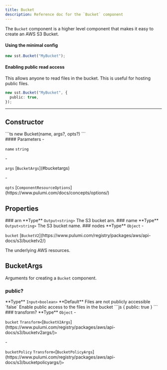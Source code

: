 ```yaml
---
title: Bucket
description: Reference doc for the `Bucket` component
---
```



The `Bucket` component is a higher level component that makes it easy to create an AWS S3 Bucket.

#### Using the minimal config
```ts
new sst.Bucket("MyBucket");
```

#### Enabling public read access
This allows anyone to read files in the bucket. This is useful for hosting public files.
```ts
new sst.Bucket("MyBucket", {
  public: true,
});
```

---

## Constructor

<Segment>
<Section type="signature">
```ts
new Bucket(name, args?, opts?)
```
</Section>

<Section type="parameters">
#### Parameters
- <p><code class="key">name</code> <code class="primitive">string</code></p>
- <p><code class="key">args</code> [<code class="type">BucketArgs</code>](#bucketargs)</p>
- <p><code class="key">opts</code> [<code class="type">ComponentResourceOptions</code>](https://www.pulumi.com/docs/concepts/options/)</p>
</Section>
</Segment>

## Properties

<Segment>
### arn
<InlineSection>
**Type** <code class="primitive">Output</code><code class="symbol">&lt;</code><code class="primitive">string</code><code class="symbol">&gt;</code>
</InlineSection>
The S3 bucket arn.
</Segment>

<Segment>
### name
<InlineSection>
**Type** <code class="primitive">Output</code><code class="symbol">&lt;</code><code class="primitive">string</code><code class="symbol">&gt;</code>
</InlineSection>
The S3 bucket name.
</Segment>

<Segment>
### nodes
<InlineSection>
**Type** <code class="type">Object</code>
- <p><code class="key">bucket</code> [<code class="type">BucketV2</code>](https://www.pulumi.com/registry/packages/aws/api-docs/s3/bucketv2/)</p>
</InlineSection>
The underlying AWS resources.
</Segment>

## BucketArgs

Arguments for creating a `Bucket` component.
<Segment>
### public?

<InlineSection>
**Type** <code class="primitive">Input</code><code class="symbol">&lt;</code><code class="primitive">boolean</code><code class="symbol">&gt;</code>
</InlineSection>

<InlineSection>
**Default** Files are not publicly accessible `false`
</InlineSection>
Enable public access to the files in the bucket
```js
{
  public: true
}
```
</Segment>
<Segment>
### transform?

<InlineSection>
**Type** <code class="type">Object</code>
- <p><code class="key">bucket</code> <code class="type">Transform</code><code class="symbol">&lt;</code>[<code class="type">BucketV2Args</code>](https://www.pulumi.com/registry/packages/aws/api-docs/s3/bucketv2args/)<code class="symbol">&gt;</code></p>
- <p><code class="key">bucketPolicy</code> <code class="type">Transform</code><code class="symbol">&lt;</code>[<code class="type">BucketPolicyArgs</code>](https://www.pulumi.com/registry/packages/aws/api-docs/s3/bucketpolicyargs/)<code class="symbol">&gt;</code></p>
</InlineSection>
</Segment>
